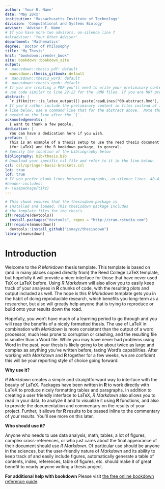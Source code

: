 ```yaml
---
author: 'Your R. Name'
date: 'May 20xx'
institution: 'Massachusetts Institute of Technology'
division: 'Computational and Systems Biology'
advisor: 'Advisor F. Name'
# If you have more two advisors, un-silence line 7
#altadvisor: 'Your Other Advisor'
department: 'Mathematics'
degree: 'Doctor of Philosophy'
title: 'My Thesis'
knit: "bookdown::render_book"
site: bookdown::bookdown_site
output: 
#  manusdown::thesis_pdf: default
  manusdown::thesis_gitbook: default
#  manusdown::thesis_word: default
#  manusdown::thesis_epub: default
# If you are creating a PDF you'll need to write your preliminary content (e.g., abstract, acknowledgements) here or
# use code similar to line 22-23 for the .RMD files. If you are NOT producing a PDF, you can delete or silence lines 21-32 in this YAML header.
abstract: |
  `r if(knitr:::is_latex_output()) paste(readLines("00-abstract.Rmd"), collapse = '\n  ')`
# If you'd rather include the preliminary content in files instead of inline
# like below, use a command like that for the abstract above.  Note that a tab is 
# needed on the line after the `|`.
acknowledgements: |
  I want to thank a few people.
dedication: |
  You can have a dedication here if you wish. 
preface: |
  This is an example of a thesis setup to use the reed thesis document class
  (for LaTeX) and the R bookdown package, in general.
# Specify the location of the bibliography below
bibliography: bib/thesis.bib
# Download your specific csl file and refer to it in the line below.
csl: csl/springer-basic-brackets.csl
lot: true
lof: true
# If you prefer blank lines between paragraphs, un-silence lines  40-41 (this requires package tikz)
#header-includes:
#- \usepackage{tikz}
---
```


<!--
Above is the YAML (YAML Ain't Markup Language) header that includes a lot of metadata used to produce the document.  Be careful with spacing in this header!

If you'd prefer to not include a Dedication, for example, simply delete the section entirely, or silence (add #) them. 

If you have other LaTeX packages you would like to include, delete the # before header-includes and list the packages after hyphens on new lines.

If you'd like to include a comment that won't be produced in your resulting file enclose it in a block like this.

If you receive a duplicate label error after knitting, make sure to delete the index.Rmd file and then knit again.
-->

```r
# This chunk ensures that the thesisdown package is
# installed and loaded. This thesisdown package includes
# the template files for the thesis.
if(!require(devtools))
  install.packages("devtools", repos = "http://cran.rstudio.com")
if(!require(manusdown))
  devtools::install_github("ismayc/thesisdown")
library(manusdown)
```

<!-- On ordering the chapter files:
There are two options:
1. Name your chapter files in the order in which you want them to appear (e.g., 01-Inro, 02-Data, 03-Conclusions). 
2. Otherwise, you can specify the order in which they appear in the _bookdown.yml (for PDF only).

Do not include 00(two-hyphens)prelim.Rmd and 00-abstract.Rmd in the YAML file--they are handled in the YAML above differently for the PDF version.
-->

<!-- The {.unnumbered} option here means that the introduction will be "Chapter 0." You can also use {-} for no numbers
on chapters.
-->

# Introduction {.unnumbered}

Welcome to the _R Markdown_ thesis template. This template is based on (and in many places copied directly from) the Reed College LaTeX template, but hopefully it will provide a nicer interface for those that have never used TeX or LaTeX before.  Using _R Markdown_ will also allow you to easily keep track of your analyses in **R** chunks of code, with the resulting plots and output included as well.  The hope is this _R Markdown_ template gets you in the habit of doing reproducible research, which benefits you long-term as a researcher, but also will greatly help anyone that is trying to reproduce or build onto your results down the road.

Hopefully, you won't have much of a learning period to go through and you will reap the benefits of a nicely formatted thesis.  The use of LaTeX in combination with _Markdown_ is more consistent than the output of a word processor, much less prone to corruption or crashing, and the resulting file is smaller than a Word file. While you may have never had problems using Word in the past, your thesis is likely going to be about twice as large and complex as anything you've written before, taxing Word's capabilities.  After working with _Markdown_ and **R** together for a few weeks, we are confident this will be your reporting style of choice going forward.

<!-- 
If you're still on the fence about using _R Markdown_, check out the resource for newbies available at <https://ismayc.github.io/rbasics-book/> or email us at <data@reed.edu>. 
-->

**Why use it?**

_R Markdown_ creates a simple and straightforward way to interface with the beauty of LaTeX.  Packages have been written in **R** to work directly with LaTeX to produce nicely formatting tables and paragraphs. In addition to creating a user friendly interface to LaTeX, _R Markdown_ also allows you to read in your data, to analyze it and to visualize it using **R** functions, and also to provide the documentation and commentary on the results of your project.  Further, it allows for **R** results to be passed inline to the commentary of your results.  You'll see more on this later.  

<!-- 
Having your code and commentary all together in one place has a plethora of benefits!
-->

**Who should use it?**

Anyone who needs to use data analysis, math, tables, a lot of figures, complex cross-references, or who just cares about the final appearance of their document should use _R Markdown_. Of particular use should be anyone in the sciences, but the user-friendly nature of _Markdown_ and its ability to keep track of and easily include figures, automatically generate a table of contents, index, references, table of figures, etc. should make it of great benefit to nearly anyone writing a thesis project.

**For additional help with bookdown** 
Please visit [the free online bookdown reference guide](https://bookdown.org/yihui/bookdown/).
